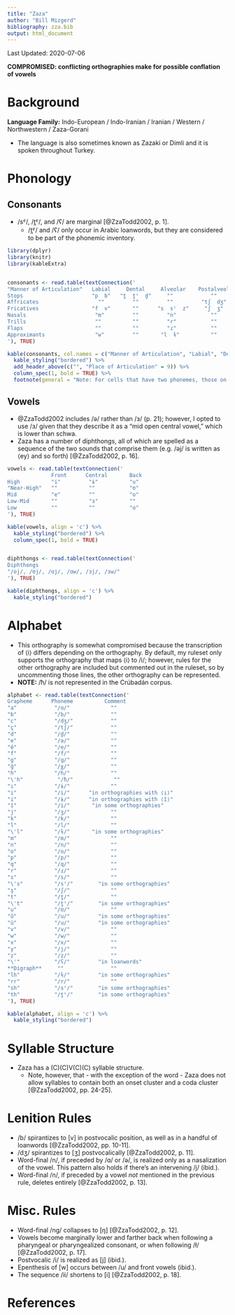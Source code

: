 ```yaml
---
title: "Zaza"
author: "Bill Mizgerd"
bibliography: zza.bib
output: html_document
---
```


Last Updated: 2020-07-06

**COMPROMISED: conflicting orthographies make for possible conflation of vowels**

# Background

**Language Family:** Indo-European / Indo-Iranian / Iranian / Western / Northwestern / Zaza-Gorani

* The language is also sometimes known as Zazaki or Dimli and it is spoken throughout Turkey.

# Phonology

## Consonants

* /sˤ/, /t̪ˤ/, and /ʕ/ are marginal [@ZzaTodd2002, p. 1].
    - /t̪ˤ/ and /ʕ/ only occur in Arabic loanwords, but they are considered to be part of the phonemic inventory.

```r

library(dplyr)
library(knitr)
library(kableExtra)


consonants <- read.table(textConnection('
"Manner of Articulation"   Labial     Dental     Alveolar    Postalveolar   Palatal     Velar   Uvular  Pharyngeal    Glottal
Stops                      "p  b"   "t̪  t̪ˤ  d̪"     ""            ""           ""       "k  ɡ"    "q"       ""            ""
Affricates                   ""         ""         ""         "tʃ  dʒ"        ""         ""      ""        ""            ""
Fricatives                 "f  v"       ""      "s  sˤ  z"     "ʃ  ʒ"         ""       "x  ɣ"    ""       "ħ ʕ"          "h"
Nasals                      "m"         ""         "n"           ""           ""         ""      ""        ""            ""
Trills                      ""          ""         "r"           ""           ""         ""      ""        ""            ""
Flaps                       ""          ""         "ɾ"           ""           ""         ""      ""        ""            ""
Approximants                "w"         ""       "l  ɫ"          ""           "j"        ""      ""        ""            ""
'), TRUE)

kable(consonants, col.names = c("Manner of Articulation", "Labial", "Dental", "Alveolar", "Postalveolar", "Palatal", "Velar", "Uvular", "Pharyngeal", "Glottal"), align = 'c') %>%
  kable_styling("bordered") %>%
  add_header_above(c("", "Place of Articulation" = 9)) %>%
  column_spec(1, bold = TRUE) %>%
  footnote(general = "Note: For cells that have two phonemes, those on the left are voiceless and those on the right are voiced. Phonemes that have the diacritic (ˤ) are pharyngealized. Both alveolar approximants are voiced, but the one on the right is velarized.", general_title = "")
```

## Vowels

* @ZzaTodd2002 includes /ə/ rather than /ɜ/ (p. 21); however, I opted to use /ɜ/ given that they describe it as a "mid open central vowel," which is lower than schwa.
* Zaza has a number of diphthongs, all of which are spelled as a sequence of the two sounds that comprise them (e.g. /əj/ is written as ⟨ey⟩ and so forth) [@ZzaTodd2002, p. 16].

```r

vowels <- read.table(textConnection('
              Front      Central       Back
High          "i"         "ɨ"          "u"
"Near-High"   ""          ""           "ʊ"
Mid           "e"         ""           "o"
Low-Mid       ""          "ɜ"          ""
Low           ""          ""           "ɑ"
'), TRUE)

kable(vowels, align = 'c') %>%
  kable_styling("bordered") %>%
  column_spec(1, bold = TRUE)


diphthongs <- read.table(textConnection('
Diphthongs
"/oj/, /ʊj/, /ɑj/, /ɑw/, /ɜj/, /ɜw/"
'), TRUE)

kable(diphthongs, align = 'c') %>%
  kable_styling("bordered")
```  

# Alphabet

* This orthography is somewhat compromised because the transcription of ⟨i⟩ differs depending on the orthography. By default, my ruleset only supports the orthography that maps ⟨i⟩ to /i/; however, rules for the other orthography are included but commented out in the ruleset, so by uncommenting those lines, the other orthography can be represented.
* **NOTE:** /ħ/ is not represented in the Crúbadán corpus.


```r

alphabet <- read.table(textConnection('
Grapheme      Phoneme          Comment
"a"            "/ɑ/"             ""
"b"            "/b/"             ""
"c"            "/dʒ/"            ""
"ç"            "/tʃ/"            ""
"d"            "/d̪/"             ""
"e"            "/ə/"             ""
"ê"            "/e/"             ""
"f"            "/f/"             ""
"g"            "/ɡ/"             ""
"ğ"            "/ɣ/"             ""
"h"            "/h/"             ""
"\'h"           "/ħ/"             ""
"ı"            "/ɨ/"             ""
"i"            "/i/"      "in orthographies with ⟨ı⟩"  
"i"            "/ɨ/"      "in orthographies with ⟨î⟩"  
"î"            "/i/"       "in some orthographies"  
"j"            "/ʒ/"             ""
"k"            "/k/"             ""
"l"            "/l/"             ""
"\'l"          "/ɫ/"       "in some orthographies"   
"m"            "/m/"             ""
"n"            "/n/"             ""
"o"            "/o/"             ""
"p"            "/p/"             ""
"q"            "/q/"             ""
"r"            "/ɾ/"             ""
"s"            "/s/"             ""
"\'s"          "/sˤ/"        "in some orthographies"    
"ş"	           "/ʃ/"             ""
"t"            "/t̪/"             ""
"\'t"          "/t̪ˤ/"        "in some orthographies"    
"u"            "/ʊ/"             ""
"û"            "/u/"         "in some orthographies"  
"ü"            "/u/"         "in some orthographies"  
"v"            "/v/"             ""
"w"            "/w/"             ""
"x"            "/x/"             ""
"y"            "/j/"             ""
"z"            "/z/"             ""
"\'"           "/ʕ/"         "in loanwords"
**Digraph**     ""               ""
"lh"           "/ɫ/"         "in some orthographies"
"rr"           "/r/"             ""
"sh"           "/sˤ/"        "in some orthographies"
"th"           "/t̪ˤ/"        "in some orthographies"
'), TRUE)

kable(alphabet, align = 'c') %>%
  kable_styling("bordered")
```

# Syllable Structure

* Zaza has a (C)(C)V(C)(C) syllable structure.
    - Note, however, that - with the exception of the word <psing> - Zaza does not allow syllables to contain both an onset cluster and a coda cluster [@ZzaTodd2002, pp. 24-25].

# Lenition Rules

* /b/ spirantizes to [v] in postvocalic position, as well as in a handful of loanwords [@ZzaTodd2002, pp. 10-11].
* /dʒ/ spirantizes to [ʒ] postvocalically [@ZzaTodd2002, p. 11].
* Word-final /n/, if preceded by /ɑ/ or /ə/, is realized only as a nasalization of the vowel. This pattern also holds if there's an intervening /j/ (ibid.).
* Word-final /n/, if preceded by a vowel *not* mentioned in the previous rule, deletes entirely [@ZzaTodd2002, p. 13].

# Misc. Rules

* Word-final /ng/ collapses to [ŋ] [@ZzaTodd2002, p. 12].
* Vowels become marginally lower and farther back when following a pharyngeal or pharyngealized consonant, or when following /ɫ/ [@ZzaTodd2002, p. 17].
* Postvocalic /i/ is realized as [j] (ibid.).
* Epenthesis of [w] occurs between /u/ and front vowels (ibid.).
* The sequence /ii/ shortens to [i] [@ZzaTodd2002, p. 18].

# References
